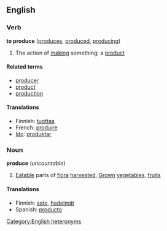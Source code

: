 ==English==
===Verb===
'''to produce''' ([[produces]], [[produced]], [[producing]])

#The action of [[make|making]] something; a [[product]]

====Related terms====
*[[producer]]
*[[product]]
*[[production]]

====Translations====
*Finnish: [[tuottaa]]
*French: [[produire]]
*[[Ido]]: [[produktar]]

===Noun===
'''produce''' (''uncountable'')

#[[Eatable]] parts of [[flora]] [[harvest]]ed, [[Grow]]n [[vegetable]]s, [[fruit]]s

====Translations====
*Finnish: [[sato]], [[hedelmät]]
*Spanish: [[producto]]

[[Category:English heteronyms]]